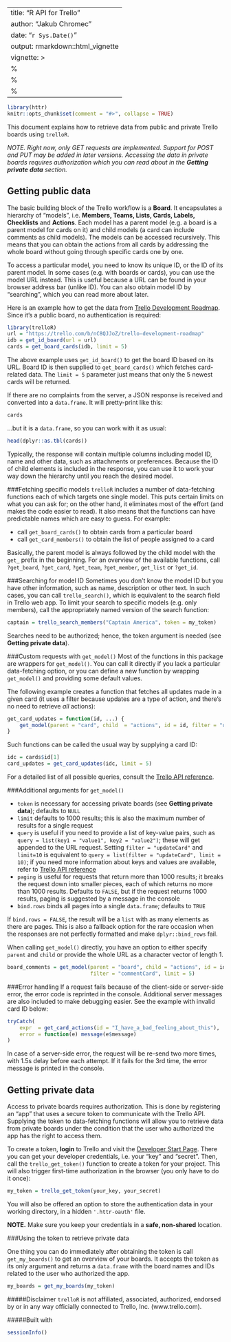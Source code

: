 ---
title: "R API for Trello"
author: "Jakub Chromec"
date: "`r Sys.Date()`"
output: rmarkdown::html_vignette
vignette: >
  %\VignetteIndexEntry{R API for Trello}
  %\VignetteEngine{knitr::rmarkdown}
  %\VignetteEncoding{UTF-8}
  ---
  
  ```r
library(httr)
knitr::opts_chunk$set(comment = "#>", collapse = TRUE)
```

This document explains how to retrieve data from public and private Trello boards using `trelloR`.

_NOTE. Right now, only GET requests are implemented. Support for POST and PUT may be added in later versions. Accessing the data in private boards requires authorization which you can read about in the **Getting private data** section._

Getting public data
-------------------

The basic building block of the Trello workflow is a __Board__. It encapsulates a hierarchy of "models", i.e. __Members, Teams, Lists, Cards, Labels, Checklists__ and __Actions__. Each model has a parent model (e.g. a board is a parent model for cards on it) and child models (a card can include comments as child models). The models can be accessed recursively. This means that you can obtain the actions from all cards by addressing the whole board without going through specific cards one by one.

To access a particular model, you need to know its unique ID, or the ID of its parent model. In some cases (e.g. with boards or cards), you can use the model URL instead. This is useful because a URL can be found in your browser address bar (unlike ID). You can also obtain model ID by "searching", which you can read more about later.

Here is an example how to get the data from [Trello Development Roadmap](https://trello.com/b/nC8QJJoZ/trello-development-roadmap). Since it's a public board, no authentication is required:

```r
library(trelloR)
url = "https://trello.com/b/nC8QJJoZ/trello-development-roadmap"
idb = get_id_board(url = url)
cards = get_board_cards(idb, limit = 5)
```

The above example uses `get_id_board()` to get the board ID based on its URL. Board ID is then supplied to `get_board_cards()` which fetches card-related data. The `limit = 5` parameter just means that only the 5 newest cards will be returned.

If there are no complaints from the server, a JSON response is received and converted into a `data.frame`. It will pretty-print like this:

``` r
cards
```

...but it is a `data.frame`, so you can work with it as usual:

```r
head(dplyr::as.tbl(cards))
```

Typically, the response will contain multiple columns including model ID, name and other data, such as attachments or preferences. Because the ID of child elements is included in the response, you can use it to work your way down the hierarchy until you reach the desired model.

###Fetching specific models
`trelloR` includes a number of data-fetching functions each of which targets one single model. This puts certain limits on what you can ask for; on the other hand, it eliminates most of the effort (and makes the code easier to read). It also means that the functions can have predictable names which are easy to guess. For example:

- call `get_board_cards()` to obtain cards from a particular board
- call `get_card_members()` to obtain the list of people assigned to a card

Basically, the parent model is always followed by the child model with the `get_` prefix in the beginning. For an overview of the available functions, call `?get_board`, `?get_card`, `?get_team`, `?get_member`, `get_list` or `?get_id`.

###Searching for model ID
Sometimes you don't know the model ID but you have other information, such as name, description or other text. In such cases, you can call `trello_search()`, which is equivalent to the search field in Trello web app. To limit your search to specific models (e.g. only members), call the appropriately named version of the search function:

```r
captain = trello_search_members("Captain America", token = my_token)
```

Searches need to be authorized; hence, the token argument is needed (see __Getting private data__).

###Custom requests with `get_model()`
Most of the functions in this package are wrappers for `get_model()`. You can call it directly if you lack a particular data-fetching option, or you can define a new function by wrapping `get_model()` and providing some default values. 

The following example creates a function that fetches all updates made in a given card (it uses a filter because updates are a type of action, and there's no need to retrieve *all* actions):

```r
get_card_updates = function(id, ...) {
    get_model(parent = "card", child  = "actions", id = id, filter = "updateCard", ...)
}
```

Such functions can be called the usual way by supplying a card ID:

```r
idc = cards$id[1]
card_updates = get_card_updates(idc, limit = 5)
```

For a detailed list of all possible queries, consult the [Trello API reference](https://developers.trello.com/advanced-reference).

###Additional arguments for `get_model()`

* `token` is necessary for accessing private boards (see __Getting private data__); defaults to `NULL`
* `limit` defaults to 1000 results; this is also the maximum number of results for a single request
* `query` is useful if you need to provide a list of key-value pairs, such as `query = list(key1 = "value1", key2 = "value2")`; these will get appended to the URL request. Setting `filter = "updateCard"` and `limit=10` is equivalent to `query = list(filter = "updateCard", limit = 10)`; if you need more information about keys and values are available, refer to [Trello API reference](https://developers.trello.com/advanced-reference)
* `paging` is useful for requests that return more than 1000 results; it breaks the request down into smaller pieces, each of which returns no more than 1000 results. Defaults to `FALSE`, but if the request returns 1000 results, paging is suggested by a message in the console
* `bind.rows` binds all pages into a single `data.frame`; defaults to `TRUE`

If `bind.rows = FALSE`, the result will be a `list` with as many elements as there are pages. This is also a fallback option for the rare occasion when the responses are not perfectly formatted and make `dplyr::bind_rows` fail.

When calling `get_model()` directly, you have an option to either specify `parent` and `child` or provide the whole URL as a character vector of length 1.

```r
board_comments = get_model(parent = "board", child = "actions", id = idb,
                           filter = "commentCard", limit = 5)
```

###Error handling
If a request fails because of the client-side or server-side error, the error code is reprinted in the console. Additional server messages are also included to make debugging easier. See the example with invalid card ID below:

```r
tryCatch(
    expr  = get_card_actions(id = "I_have_a_bad_feeling_about_this"),
    error = function(e) message(e$message)
)
```

In case of a server-side error, the request will be re-send two more times, with 1.5s delay before each attempt. If it fails for the 3rd time, the error message is printed in the console.

Getting private data
----------------------

Access to private boards requires authorization. This is done by registering an "app" that uses a secure token to communicate with the Trello API. Supplying the token to data-fetching functions will allow you to retrieve data from private boards under the condition that the user who authorized the app has the right to access them.

To create a token, **login** to Trello and visit the [Developer Start Page](https://developers.trello.com/get-started/start-building#connect). There you can get your developer credentials, i.e. your "key" and "secret". Then, call the `trello_get_token()` function to create a token for your project. This will also trigger first-time authorization in the browser (you only have to do it once):

```r
my_token = trello_get_token(your_key, your_secret)
```

You will also be offered an option to store the authentication data in your working directory, in a hidden `'.httr-oauth'` file.

**NOTE.** Make sure you keep your credentials in a **safe, non-shared** location.

###Using the token to retrieve private data

One thing you can do immediately after obtaining the token is call `get_my_boards()` to get an overview of your boards. It accepts the token as its only argument and returns a `data.frame` with the board names and IDs related to the user who authorized the app.

```r
my_boards = get_my_boards(my_token)
```

#####Disclaimer
`trelloR` is not affiliated, associated, authorized, endorsed by or in any way officially connected to Trello, Inc. (www.trello.com).

#####Built with

```r
sessionInfo()
```
